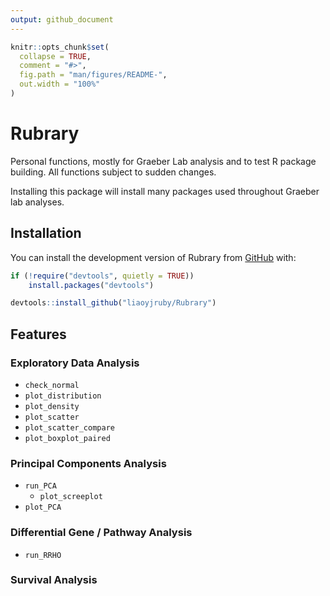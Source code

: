 ```yaml
---
output: github_document
---
```


<!-- README.md is generated from README.Rmd. Please edit that file -->

```r
knitr::opts_chunk$set(
  collapse = TRUE,
  comment = "#>",
  fig.path = "man/figures/README-",
  out.width = "100%"
)
```

# Rubrary

<!-- badges: start -->

<!-- badges: end -->

Personal functions, mostly for Graeber Lab analysis and to test R package building. All functions subject to sudden changes.

Installing this package will install many packages used throughout Graeber lab analyses.

## Installation

You can install the development version of Rubrary from [GitHub](https://github.com/) with:

``` r
if (!require("devtools", quietly = TRUE))
    install.packages("devtools")

devtools::install_github("liaoyjruby/Rubrary")
```

## Features

### Exploratory Data Analysis

-   `check_normal`
-   `plot_distribution`
-   `plot_density`
-   `plot_scatter`
-   `plot_scatter_compare`
-   `plot_boxplot_paired`

### Principal Components Analysis

-   `run_PCA`
    -   `plot_screeplot`
-   `plot_PCA`

### Differential Gene / Pathway Analysis

- `run_RRHO`

### Survival Analysis
